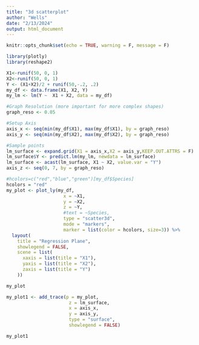 ```yaml
---
title: "3d scatterplot"
author: "Wells"
date: "2/13/2024"
output: html_document
---
```


```r
knitr::opts_chunk$set(echo = TRUE, warning = F, message = F)
```

```r
library(plotly)
library(reshape2)
```


```r
X1<-runif(50, 0, 1)
X2<-runif(50, 0, 1)
Y <- (X1+X2)/2 + runif(50,-.2, .2)
my_df <- data.frame(X1, X2, Y)
my_lm <- lm(Y ~  X1 + X2, data = my_df)
```

```r
#Graph Resolution (more important for more complex shapes)
graph_reso <- 0.05

#Setup Axis
axis_x <- seq(min(my_df$X1), max(my_df$X1), by = graph_reso)
axis_y <- seq(min(my_df$X2), max(my_df$X2), by = graph_reso)

#Sample points
lm_surface <- expand.grid(X1 = axis_x,X2 = axis_y,KEEP.OUT.ATTRS = F)
lm_surface$Y <- predict.lm(my_lm, newdata = lm_surface)
lm_surface <- acast(lm_surface, X1 ~ X2, value.var = "Y")
axis_z <- seq(0, 7, by = graph_reso)
```

```r
#hcolors=c("red","blue","green")[my_df$Species]
hcolors = "red"
my_plot <- plot_ly(my_df, 
                     x = ~X1, 
                     y = ~X2, 
                     z = ~Y,
                     #text = ~Species, 
                     type = "scatter3d", 
                     mode = "markers",
                     marker = list(color = hcolors, size=3)) %>% 
  layout(
    title = "Regression Plane",
    showlegend = FALSE,
    scene = list(
      xaxis = list(title = "X1"),
      yaxis = list(title = "X2"),
      zaxis = list(title = "Y")
    ))
```

```r
my_plot
```


```r
my_plot1 <- add_trace(p = my_plot,
                       z = lm_surface,
                       x = axis_x,
                       y = axis_y,
                       type = "surface",
                       showlegend = FALSE)

my_plot1
```

